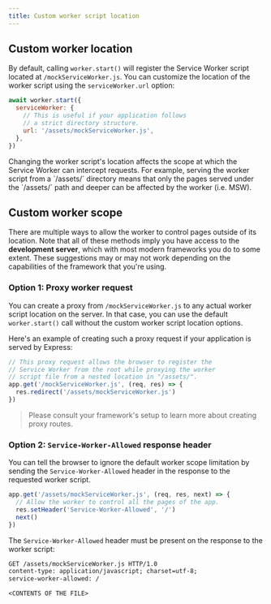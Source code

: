 ```yaml
---
title: Custom worker script location
---
```


## Custom worker location

By default, calling `worker.start()` will register the Service Worker script located at `/mockServiceWorker.js`. You can customize the location of the worker script using the `serviceWorker.url` option:

```js {2-6}
await worker.start({
  serviceWorker: {
    // This is useful if your application follows
    // a strict directory structure.
    url: '/assets/mockServiceWorker.js',
  },
})
```


<Warning>
  Changing the worker script's location affects the scope at which the Service
  Worker can intercept requests. For example, serving the worker script from a
  `/assets/` directory means that only the pages served under the `/assets/`
  path and deeper can be affected by the worker (i.e. MSW).
</Warning>

## Custom worker scope

There are multiple ways to allow the worker to control pages outside of its location. Note that all of these methods imply you have access to the **development server**, which with most modern frameworks you do to some extent. These suggestions may or may not work depending on the capabilities of the framework that you're using.

### Option 1: Proxy worker request

You can create a proxy from `/mockServiceWorker.js` to any actual worker script location on the server. In that case, you can use the default `worker.start()` call without the custom worker script location options.

Here's an example of creating such a proxy request if your application is served by Express:

```js
// This proxy request allows the browser to register the
// Service Worker from the root while proxying the worker
// script file from a nested location in "/assets/".
app.get('/mockServiceWorker.js', (req, res) => {
  res.redirect('/assets/mockServiceWorker.js')
})
```

> Please consult your framework's setup to learn more about creating proxy routes.

### Option 2: `Service-Worker-Allowed` response header

You can tell the browser to ignore the default worker scope limitation by sending the `Service-Worker-Allowed` header in the response to the requested worker script.

```js {3}
app.get('/assets/mockServiceWorker.js', (req, res, next) => {
  // Allow the worker to control all the pages of the app.
  res.setHeader('Service-Worker-Allowed', '/')
  next()
})
```

The `Service-Worker-Allowed` header must be present on the response to the worker script:

```txt {3}
GET /assets/mockServiceWorker.js HTTP/1.0
content-type: application/javascript; charset=utf-8;
service-worker-allowed: /

<CONTENTS OF THE FILE>
```
